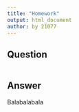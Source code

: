 ```yaml
---
title: "Homework"
output: html_document
author: by 21077
---
```


## Question
```r

```
## Answer

Balabalabala
